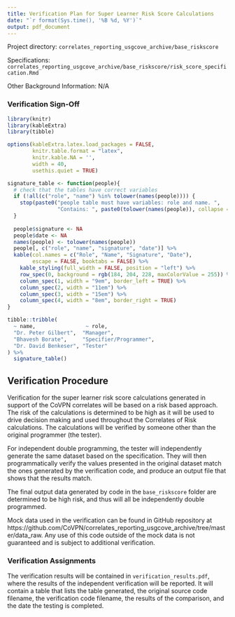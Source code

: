 ```yaml
---
title: Verification Plan for Super Learner Risk Score Calculations
date: "`r format(Sys.time(), '%B %d, %Y')`"
output: pdf_document
---
```


Project directory: `correlates_reporting_usgcove_archive/base_riskscore`

Specifications: `correlates_reporting_usgcove_archive/base_riskscore/risk_score_specification.Rmd`

Other Background Information: N/A

### Verification  Sign-Off

```r
library(knitr)
library(kableExtra)
library(tibble)

options(kableExtra.latex.load_packages = FALSE, 
        knitr.table.format = "latex",
        knitr.kable.NA = '',
        width = 40,
        usethis.quiet = TRUE)

signature_table <- function(people){
  # check that the tables have correct variables
  if (!all(c("role", "name") %in% tolower(names(people)))) {
    stop(paste0("people table must have variables: role and name. ",
                "Contains: ", paste0(tolower(names(people)), collapse = ", ")))
  }
  
  people$signature <- NA
  people$date <- NA
  names(people) <- tolower(names(people))
  people[, c("role", "name", "signature", "date")] %>% 
  kable(col.names = c("Role", "Name", "Signature", "Date"),
        escape = FALSE, booktabs = FALSE) %>% 
    kable_styling(full_width = FALSE, position = "left") %>% 
    row_spec(0, background = rgb(184, 204, 228, maxColorValue = 255)) %>% 
    column_spec(1, width = "9em", border_left = TRUE) %>% 
    column_spec(2, width = "11em") %>% 
    column_spec(3, width = "15em") %>% 
    column_spec(4, width = "8em", border_right = TRUE)
}

tibble::tribble(
  ~ name,                ~ role,
  "Dr. Peter Gilbert",  "Manager",
  "Bhavesh Borate",     "Specifier/Programmer",
  "Dr. David Benkeser", "Tester"
) %>% 
  signature_table()

```

## Verification Procedure

Verification for the super learner risk score calculations generated in support of the CoVPN correlates will be based on a risk based approach. The risk of the calculations is determined to be high as it will be used to drive decision making and used throughout the Correlates of Risk calculations. The calculations will be verified by someone other than the original programmer (the tester). 

For independent double programming, the tester will independently generate the same dataset based on the specification. They will then programmatically verify the values presented in the original dataset match the ones generated by the verification code, and produce an output file that shows that the results match. 

The final output data generated by code in the `base_riskscore` folder are determined to be high risk, and thus will all be independently double programmed.

Mock data used in the verification can be found in GitHub repository at https://github.com/CoVPN/correlates_reporting_usgcove_archive/tree/master/data_raw. Any use of this code outside of the mock data is not guaranteed and is subject to additional verification.

### Verification Assignments

The verification results will be contained in `verification_results.pdf`, where the results of the independent verification will be reported. It will contain a table that lists the table generated, the original source code filename, the verification code filename, the results of the comparison, and the date the testing is completed.
